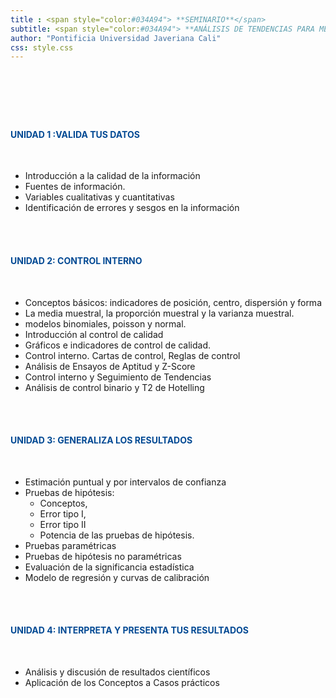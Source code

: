 ```yaml
---
title : <span style="color:#034A94"> **SEMINARIO**</span>
subtitle: <span style="color:#034A94"> **ANÁLISIS DE TENDENCIAS PARA MÉTODOS CUANTITATIVOS Y CUALITATIVOS**</span>
author: "Pontificia Universidad Javeriana Cali"
css: style.css
---
```



<br/><br/>

### 
 
<br/>

#### <span style="color:#034A94">**UNIDAD 1 :VALIDA TUS DATOS**</span>

<br/>

* Introducción a la calidad de la información
* Fuentes de información.
* Variables cualitativas y cuantitativas
* Identificación de errores y sesgos en la información

<br/><br/>

#### <span style="color:#034A94">**UNIDAD 2: CONTROL INTERNO**</span>

<br/>

* Conceptos básicos: indicadores de posición, centro, dispersión y forma
* La media muestral, la proporción muestral y la varianza muestral.
* modelos binomiales, poisson y normal.  
* Introducción al control de calidad
* Gráficos e indicadores de control de calidad. 
* Control interno.  Cartas de control, Reglas de control 
* Análisis de Ensayos de Aptitud y Z-Score
* Control interno y Seguimiento de Tendencias
* Análisis de control binario y T2 de Hotelling

<br/><br/>

#### <span style="color:#034A94">**UNIDAD 3: GENERALIZA LOS RESULTADOS**</span>

<br/>

* Estimación puntual y por intervalos de confianza
* Pruebas de hipótesis: 
  * Conceptos, 
  * Error tipo I, 
  * Error tipo II 
  * Potencia de las pruebas de hipótesis. 
* Pruebas paramétricas 
* Pruebas de hipótesis no paramétricas
* Evaluación de la significancia estadística
* Modelo de regresión y curvas de calibración

<br/><br/>

#### <span style="color:#034A94">**UNIDAD 4: INTERPRETA Y PRESENTA TUS RESULTADOS**</span>

<br/>

* Análisis y discusión de resultados científicos
* Aplicación de los Conceptos a Casos prácticos


<br/><br/>

 